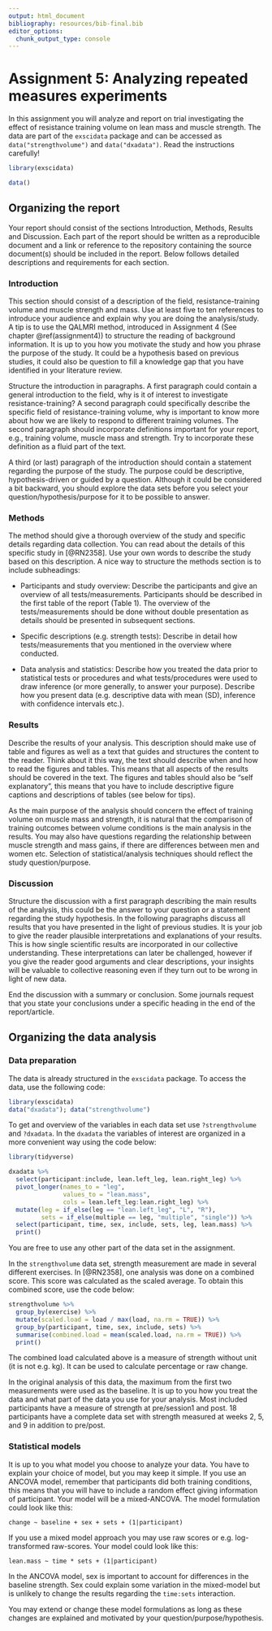 ```yaml
---
output: html_document
bibliography: resources/bib-final.bib
editor_options: 
  chunk_output_type: console
---
```


# Assignment 5: Analyzing repeated measures experiments {#assignment5}

In this assignment you will analyze and report on trial investigating the effect of resistance training volume on lean mass and muscle strength. The data are part of the `exscidata` package and can be accessed as `data("strengthvolume")` and `data("dxadata")`. Read the instructions carefully!

```r
library(exscidata)

data()


```

## Organizing the report

Your report should consist of the sections Introduction, Methods, Results and Discussion. Each part of the report should be written as a reproducible document and a link or reference to the repository containing the source document(s) should be included in the report. Below follows detailed descriptions and requirements for each section.

### Introduction

This section should consist of a description of the field, resistance-training volume and muscle strength and mass. Use at least five to ten references to introduce your audience and explain why you are doing the analysis/study. A tip is to use the QALMRI method, introduced in Assignment 4 (See chapter \@ref(assignment4)) to structure the reading of background information. It is up to you how you motivate the study and how you phrase the purpose of the study. It could be a hypothesis based on previous studies, it could also be question to fill a knowledge gap that you have identified in your literature review.

Structure the introduction in paragraphs. A first paragraph could contain a general introduction to the field, why is it of interest to investigate resistance-training? A second paragraph could specifically describe the specific field of resistance-training volume, why is important to know more about how we are likely to respond to different training volumes. The second paragraph should incorporate definitions important for your report, e.g., training volume, muscle mass and strength. Try to incorporate these definition as a fluid part of the text.

A third (or last) paragraph of the introduction should contain a statement regarding the purpose of the study. The purpose could be descriptive, hypothesis-driven or guided by a question. Although it could be considered a bit backward, you should explore the data sets before you select your question/hypothesis/purpose for it to be possible to answer.

### Methods

The method should give a thorough overview of the study and specific details regarding data collection. You can read about the details of this specific study in [@RN2358]. Use your own words to describe the study based on this description. A nice way to structure the methods section is to include subheadings:

-   Participants and study overview: Describe the participants and give an overview of all tests/measurements. Participants should be described in the first table of the report (Table 1). The overview of the tests/measurements should be done without double presentation as details should be presented in subsequent sections.

-   Specific descriptions (e.g. strength tests): Describe in detail how tests/measurements that you mentioned in the overview where conducted.

-   Data analysis and statistics: Describe how you treated the data prior to statistical tests or procedures and what tests/procedures were used to draw inference (or more generally, to answer your purpose). Describe how you present data (e.g. descriptive data with mean (SD), inference with confidence intervals etc.).

### Results

Describe the results of your analysis. This description should make use of table and figures as well as a text that guides and structures the content to the reader. Think about it this way, the text should describe when and how to read the figures and tables. This means that all aspects of the results should be covered in the text. The figures and tables should also be "self explanatory", this means that you have to include descriptive figure captions and descriptions of tables (see below for tips).

As the main purpose of the analysis should concern the effect of training volume on muscle mass and strength, it is natural that the comparison of training outcomes between volume conditions is the main analysis in the results. You may also have questions regarding the relationship between muscle strength and mass gains, if there are differences between men and women etc. Selection of statistical/analysis techniques should reflect the study question/purpose.

### Discussion

Structure the discussion with a first paragraph describing the main results of the analysis, this could be the answer to your question or a statement regarding the study hypothesis. In the following paragraphs discuss all results that you have presented in the light of previous studies. It is your job to give the reader plausible interpretations and explanations of your results. This is how single scientific results are incorporated in our collective understanding. These interpretations can later be challenged, however if you give the reader good arguments and clear descriptions, your insights will be valuable to collective reasoning even if they turn out to be wrong in light of new data.

End the discussion with a summary or conclusion. Some journals request that you state your conclusions under a specific heading in the end of the report/article.

## Organizing the data analysis

### Data preparation

The data is already structured in the `exscidata` package. To access the data, use the following code:

```r

library(exscidata)
data("dxadata"); data("strengthvolume")


```

To get and overview of the variables in each data set use `?strengthvolume` and `?dxadata`. In the `dxadata` the variables of interest are organized in a more convenient way using the code below:

```r

library(tidyverse)

dxadata %>%
  select(participant:include, lean.left_leg, lean.right_leg) %>%
  pivot_longer(names_to = "leg", 
               values_to = "lean.mass", 
               cols = lean.left_leg:lean.right_leg) %>%
  mutate(leg = if_else(leg == "lean.left_leg", "L", "R"), 
         sets = if_else(multiple == leg, "multiple", "single")) %>%
  select(participant, time, sex, include, sets, leg, lean.mass) %>%
  print()

```

You are free to use any other part of the data set in the assignment.

In the `strengthvolume` data set, strength measurement are made in several different exercises. In [@RN2358], one analysis was done on a combined score. This score was calculated as the scaled average. To obtain this combined score, use the code below:

```r

strengthvolume %>%
  group_by(exercise) %>%
  mutate(scaled.load = load / max(load, na.rm = TRUE)) %>%
  group_by(participant, time, sex, include, sets) %>%
  summarise(combined.load = mean(scaled.load, na.rm = TRUE)) %>%
  print()

```

The combined load calculated above is a measure of strength without unit (it is not e.g. kg). It can be used to calculate percentage or raw change.

In the original analysis of this data, the maximum from the first two measurements were used as the baseline. It is up to you how you treat the data and what part of the data you use for your analysis. Most included participants have a measure of strength at pre/session1 and post. 18 participants have a complete data set with strength measured at weeks 2, 5, and 9 in addition to pre/post.

### Statistical models

It is up to you what model you choose to analyze your data. You have to explain your choice of model, but you may keep it simple. If you use an ANCOVA model, remember that participants did both training conditions, this means that you will have to include a random effect giving information of participant. Your model will be a mixed-ANCOVA. The model formulation could look like this:

`change ~ baseline + sex + sets + (1|participant)`

If you use a mixed model approach you may use raw scores or e.g. log-transformed raw-scores. Your model could look like this:

`lean.mass ~ time * sets + (1|participant)`

In the ANCOVA model, sex is important to account for differences in the baseline strength. Sex could explain some variation in the mixed-model but is unlikely to change the results regarding the `time:sets` interaction.

You may extend or change these model formulations as long as these changes are explained and motivated by your question/purpose/hypothesis.
